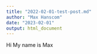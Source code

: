 ```yaml
---
title: "2022-02-01-test-post.md"
author: "Max Hanscom"
date: "2023-02-01"
output: html_document
---
```


Hi My name is Max